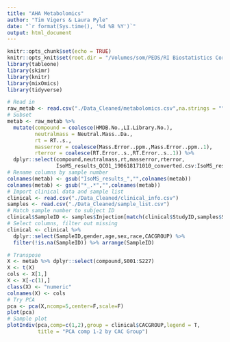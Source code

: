 ```yaml
---
title: "AHA Metabolomics"
author: "Tim Vigers & Laura Pyle"
date: "`r format(Sys.time(), '%d %B %Y')`"
output: html_document
---
```


```r
knitr::opts_chunk$set(echo = TRUE)
knitr::opts_knit$set(root.dir = "/Volumes/som/PEDS/RI Biostatistics Core/Shared/Shared Projects/Laura/BDC/Projects/Janet Snell-Bergeon/AHA collaborative grant")
library(tableone)
library(skimr)
library(knitr)
library(mixOmics)
library(tidyverse)
```

```r
# Read in
raw_metab <- read.csv("./Data_Cleaned/metabolomics.csv",na.strings = "",stringsAsFactors = F)
# Subset
metab <- raw_metab %>% 
  mutate(compound = coalesce(HMDB.No.,LI.Library.No.),
         neutralmass = Neutral.Mass..Da.,
         rt = RT..s.,
         masserror = coalesce(Mass.Error..ppm.,Mass.Error..ppm..1),
         rterror = coalesce(RT.Error..s.,RT.Error..s..1)) %>% 
  dplyr::select(compound,neutralmass,rt,masserror,rterror,
                IsoMS_results_QC01_190618171010_converted.csv:IsoMS_results_S227_Batch07_1400_RA8_converted.csv)
# Rename columns by sample number
colnames(metab) <- gsub("IsoMS_results_","",colnames(metab))
colnames(metab) <- gsub("*_.*","",colnames(metab))
# Import clinical data and sample list
clinical <- read.csv("./Data_Cleaned/clinical_info.csv")
samples <- read.csv("./Data_Cleaned/sample_list.csv")
# Match sample number to subject ID
clinical$SampleID <- samples$Injection[match(clinical$StudyID,samples$SampleID)]
# Select columns, filter out missing
clinical <- clinical %>% 
  dplyr::select(SampleID,gender,age,sex,race,CACGROUP) %>% 
  filter(!is.na(SampleID)) %>% arrange(SampleID)
```

```r
# Transpose
X <- metab %>% dplyr::select(compound,S001:S227)
X <- t(X)
cols <- X[1,]
X <- X[-c(1),]
class(X) <- "numeric"
colnames(X) <- cols
# Try PCA 
pca <- pca(X,ncomp=5,center=F,scale=F)
plot(pca)
# Sample plot
plotIndiv(pca,comp=c(1,2),group = clinical$CACGROUP,legend = T,
          title = "PCA comp 1-2 by CAC Group")
```


